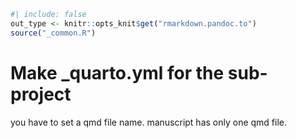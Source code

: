 ```r
#| include: false
out_type <- knitr::opts_knit$get("rmarkdown.pandoc.to")
source("_common.R")
```
# Make \_quarto.yml for the sub-project {#sec-make-quartoyml }

you have to set a qmd file name.
manuscript has only one qmd file.




